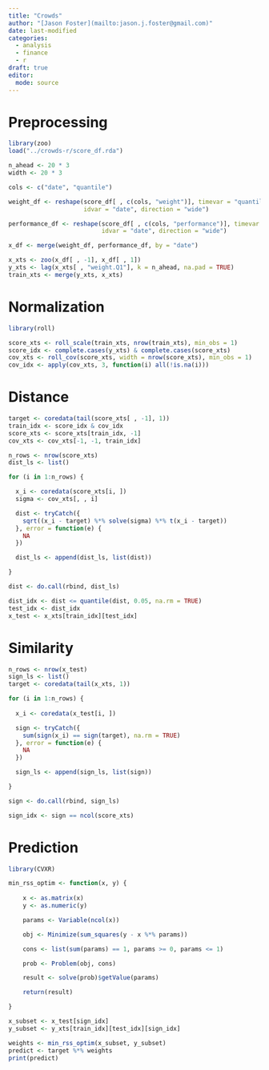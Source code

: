```yaml
---
title: "Crowds"
author: "[Jason Foster](mailto:jason.j.foster@gmail.com)"
date: last-modified
categories:
  - analysis
  - finance
  - r
draft: true
editor: 
  mode: source
---
```


# Preprocessing

```r
library(zoo)
load("../crowds-r/score_df.rda")
```

```r
n_ahead <- 20 * 3
width <- 20 * 3
```

```r
cols <- c("date", "quantile")

weight_df <- reshape(score_df[ , c(cols, "weight")], timevar = "quantile",
                     idvar = "date", direction = "wide")

performance_df <- reshape(score_df[ , c(cols, "performance")], timevar = "quantile",
                          idvar = "date", direction = "wide")

x_df <- merge(weight_df, performance_df, by = "date")
```

```r
x_xts <- zoo(x_df[ , -1], x_df[ , 1])
y_xts <- lag(x_xts[ , "weight.Q1"], k = n_ahead, na.pad = TRUE)
train_xts <- merge(y_xts, x_xts)
```

# Normalization

```r
library(roll)
```

```r
score_xts <- roll_scale(train_xts, nrow(train_xts), min_obs = 1)
score_idx <- complete.cases(y_xts) & complete.cases(score_xts)
cov_xts <- roll_cov(score_xts, width = nrow(score_xts), min_obs = 1)
cov_idx <- apply(cov_xts, 3, function(i) all(!is.na(i)))
```

# Distance

```r
target <- coredata(tail(score_xts[ , -1], 1))
train_idx <- score_idx & cov_idx
score_xts <- score_xts[train_idx, -1]
cov_xts <- cov_xts[-1, -1, train_idx]
```

```r
n_rows <- nrow(score_xts)
dist_ls <- list()

for (i in 1:n_rows) {

  x_i <- coredata(score_xts[i, ])
  sigma <- cov_xts[, , i]

  dist <- tryCatch({
    sqrt((x_i - target) %*% solve(sigma) %*% t(x_i - target))
  }, error = function(e) {
    NA
  })

  dist_ls <- append(dist_ls, list(dist))

}

dist <- do.call(rbind, dist_ls)
```

```r
dist_idx <- dist <= quantile(dist, 0.05, na.rm = TRUE)
test_idx <- dist_idx
x_test <- x_xts[train_idx][test_idx]
```

# Similarity

```r
n_rows <- nrow(x_test)
sign_ls <- list()
target <- coredata(tail(x_xts, 1))

for (i in 1:n_rows) {
  
  x_i <- coredata(x_test[i, ])

  sign <- tryCatch({
    sum(sign(x_i) == sign(target), na.rm = TRUE)
  }, error = function(e) {
    NA
  })

  sign_ls <- append(sign_ls, list(sign))

}

sign <- do.call(rbind, sign_ls)
```

```r
sign_idx <- sign == ncol(score_xts)
```

# Prediction

```r
library(CVXR)
```

```r
min_rss_optim <- function(x, y) {
  
    x <- as.matrix(x)
    y <- as.numeric(y)

    params <- Variable(ncol(x))

    obj <- Minimize(sum_squares(y - x %*% params))

    cons <- list(sum(params) == 1, params >= 0, params <= 1)

    prob <- Problem(obj, cons)

    result <- solve(prob)$getValue(params)

    return(result)

}
```

```r
x_subset <- x_test[sign_idx]
y_subset <- y_xts[train_idx][test_idx][sign_idx]
```

```r
weights <- min_rss_optim(x_subset, y_subset)
predict <- target %*% weights
print(predict)
```